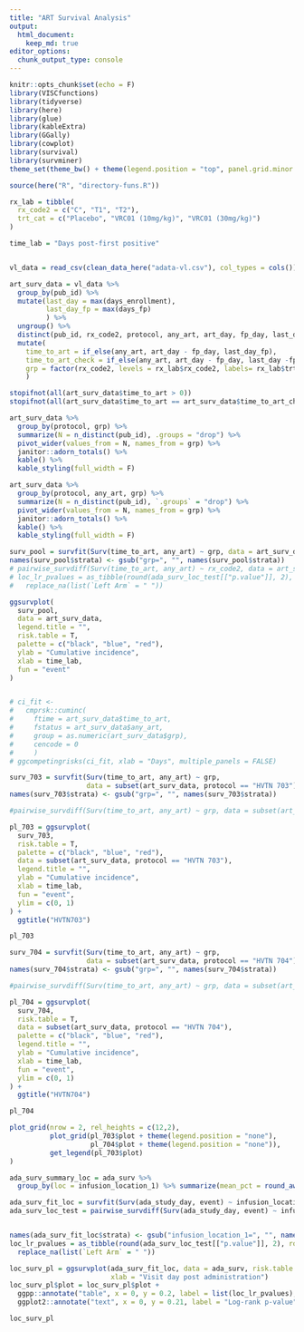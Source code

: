 ```yaml
---
title: "ART Survival Analysis"
output: 
  html_document:
    keep_md: true
editor_options: 
  chunk_output_type: console
---
```


```r
knitr::opts_chunk$set(echo = F)
library(VISCfunctions)
library(tidyverse)
library(here)
library(glue)
library(kableExtra)
library(GGally)
library(cowplot)
library(survival)
library(survminer)
theme_set(theme_bw() + theme(legend.position = "top", panel.grid.minor = element_blank()))

source(here("R", "directory-funs.R"))

rx_lab = tibble(
  rx_code2 = c("C", "T1", "T2"),
  trt_cat = c("Placebo", "VRC01 (10mg/kg)", "VRC01 (30mg/kg)")
)

time_lab = "Days post-first positive"



```

```r

vl_data = read_csv(clean_data_here("adata-vl.csv"), col_types = cols())

art_surv_data = vl_data %>%
  group_by(pub_id) %>%
  mutate(last_day = max(days_enrollment),
         last_day_fp = max(days_fp)
         ) %>%
  ungroup() %>%
  distinct(pub_id, rx_code2, protocol, any_art, art_day, fp_day, last_day, last_day_fp) %>%
  mutate(
    time_to_art = if_else(any_art, art_day - fp_day, last_day_fp),
    time_to_art_check = if_else(any_art, art_day - fp_day, last_day -fp_day),
    grp = factor(rx_code2, levels = rx_lab$rx_code2, labels= rx_lab$trt_cat)
    )

stopifnot(all(art_surv_data$time_to_art > 0))
stopifnot(all(art_surv_data$time_to_art == art_surv_data$time_to_art_check))

```

```r

art_surv_data %>%
  group_by(protocol, grp) %>%
  summarize(N = n_distinct(pub_id), .groups = "drop") %>%
  pivot_wider(values_from = N, names_from = grp) %>%
  janitor::adorn_totals() %>%
  kable() %>%
  kable_styling(full_width = F)
```

```r

art_surv_data %>%
  group_by(protocol, any_art, grp) %>%
  summarize(N = n_distinct(pub_id), `.groups` = "drop") %>%
  pivot_wider(values_from = N, names_from = grp) %>%
  janitor::adorn_totals() %>%
  kable() %>%
  kable_styling(full_width = F)

```


```r

surv_pool = survfit(Surv(time_to_art, any_art) ~ grp, data = art_surv_data)
names(surv_pool$strata) <- gsub("grp=", "", names(surv_pool$strata)) 
# pairwise_survdiff(Surv(time_to_art, any_art) ~ rx_code2, data = art_surv_data) 
# loc_lr_pvalues = as_tibble(round(ada_surv_loc_test[["p.value"]], 2), rownames = " ") %>%
#   replace_na(list(`Left Arm` = " "))

ggsurvplot(
  surv_pool,
  data = art_surv_data,
  legend.title = "",
  risk.table = T,
  palette = c("black", "blue", "red"),
  ylab = "Cumulative incidence",
  xlab = time_lab,
  fun = "event"
) 


# ci_fit <- 
#   cmprsk::cuminc(
#     ftime = art_surv_data$time_to_art, 
#     fstatus = art_surv_data$any_art, 
#     group = as.numeric(art_surv_data$grp),
#     cencode = 0
#     )
# ggcompetingrisks(ci_fit, xlab = "Days", multiple_panels = FALSE)

```

```r


surv_703 = survfit(Surv(time_to_art, any_art) ~ grp, 
                   data = subset(art_surv_data, protocol == "HVTN 703"))
names(surv_703$strata) <- gsub("grp=", "", names(surv_703$strata)) 

#pairwise_survdiff(Surv(time_to_art, any_art) ~ grp, data = subset(art_surv_data, protocol == "HVTN 703"))

pl_703 = ggsurvplot(
  surv_703,  
  risk.table = T,
  palette = c("black", "blue", "red"),
  data = subset(art_surv_data, protocol == "HVTN 703"),
  legend.title = "",
  ylab = "Cumulative incidence",
  xlab = time_lab,
  fun = "event",
  ylim = c(0, 1)
) +
  ggtitle("HVTN703")

pl_703

```

```r


surv_704 = survfit(Surv(time_to_art, any_art) ~ grp, 
                   data = subset(art_surv_data, protocol == "HVTN 704"))
names(surv_704$strata) <- gsub("grp=", "", names(surv_704$strata)) 

#pairwise_survdiff(Surv(time_to_art, any_art) ~ grp, data = subset(art_surv_data, protocol == "HVTN 704"), p.adjust.method = "none")

pl_704 = ggsurvplot(
  surv_704,
  risk.table = T,
  data = subset(art_surv_data, protocol == "HVTN 704"),
  palette = c("black", "blue", "red"),
  legend.title = "",
  ylab = "Cumulative incidence",
  xlab = time_lab,
  fun = "event",
  ylim = c(0, 1)
) +
  ggtitle("HVTN704")

pl_704
```

```r

plot_grid(nrow = 2, rel_heights = c(12,2),
          plot_grid(pl_703$plot + theme(legend.position = "none"), 
                    pl_704$plot + theme(legend.position = "none")),
          get_legend(pl_703$plot)
)

```



```r

ada_surv_summary_loc = ada_surv %>%
  group_by(loc = infusion_location_1) %>% summarize(mean_pct = round_away_0(100*mean(event == 1)))

ada_surv_fit_loc = survfit(Surv(ada_study_day, event) ~ infusion_location_1, data = ada_surv) 
ada_surv_loc_test = pairwise_survdiff(Surv(ada_study_day, event) ~ infusion_location_1, data = ada_surv, p.adjust.method = "none") 


names(ada_surv_fit_loc$strata) <- gsub("infusion_location_1=", "", names(ada_surv_fit_loc$strata)) 
loc_lr_pvalues = as_tibble(round(ada_surv_loc_test[["p.value"]], 2), rownames = " ") %>%
  replace_na(list(`Left Arm` = " "))

loc_surv_pl = ggsurvplot(ada_surv_fit_loc, data = ada_surv, risk.table = T, legend.title = "", 
                         xlab = "Visit day post administration")
loc_surv_pl$plot = loc_surv_pl$plot +
  ggpp::annotate("table", x = 0, y = 0.2, label = list(loc_lr_pvalues), vjust = 1, hjust = 0) +
  ggplot2::annotate("text", x = 0, y = 0.21, label = "Log-rank p-value", vjust = 0, hjust = 0)

loc_surv_pl

```
